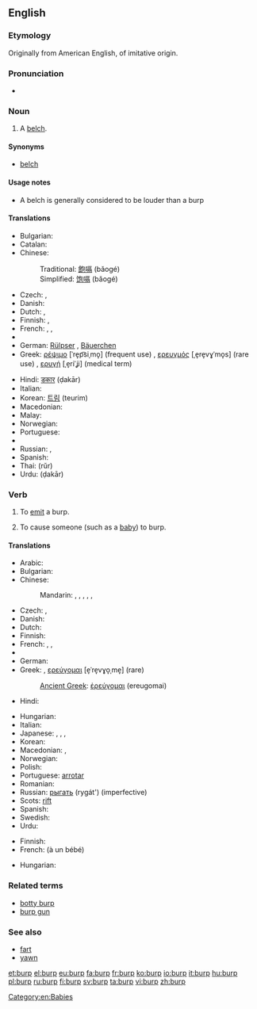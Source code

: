 ==English==

===Etymology===
Originally from American English, of imitative origin.

===Pronunciation===
* {{rhymes|ɜː(r)p}}

===Noun===
{{en-noun}}

# A [[belch]].

====Synonyms====
* [[belch]]

====Usage notes====
* A belch is generally considered to be louder than a burp

====Translations====
{{trans-top|a louder belch}}
* Bulgarian: {{t-|bg|оригване}}
* Catalan: {{t-|ca|rot|m}}
* Chinese:
*: Traditional: [[飽嗝]] (bǎogé)
*: Simplified: [[饱嗝]] (bǎogé)
* Czech: {{t-|cs|říhnutí|n}}, {{t-|cs|krknutí|n}}
* Danish: {{t+|da|bøvs|n|c}}
* Dutch: {{t+|nl|boer}}, {{t+|nl|oprisping}}
* Finnish: {{t-|fi|röyhtäys}}, {{t+|fi|röyhtäisy}}
* French: {{t+|fr|rot|m}}, {{t+|fr|renvoi|m}}, {{t+|fr|éructation|f}}
* {{trreq|Georgian}}
* German: [[Rülpser]] {{m}}, [[Bäuerchen]] {{n}}
* Greek: [[ρέψιμο]] [ˈre̞p͡siˌmo̞] (frequent use) {{n}}, [[ερευγμός]] [ˌe̞re̞vɣˈmo̞s] (rare use) {{m}}, [[ερυγή]] [ˌe̞riˈʝi] (medical term) {{f}}
{{trans-mid}}
* Hindi: [[डकार]] (ḍakār) {{f}}
* Italian: {{t+|it|rutto|m}}
* Korean: [[트림]] (teurim)
* Macedonian: {{t-|mk|ждригање|n|tr=ždríganje|sc=Cyrl}}
* Malay: {{t-|ms|sendawa}}
* Norwegian: {{t-|no|rap|n}}
* Portuguese: {{t+|pt|arroto|m}}
* {{trreq|Romanian}}
* Russian: {{t+|ru|отрыжка|f|tr=otrýžka}},  {{t+|ru|рыгание|n|tr=rygánije}}
* Spanish: {{t+|es|eructo|m}}
* Thai: {{Thai|[[เรอ]]}} (rŭr)
* Urdu: {{ur-Arab|[[ڈکار]]}} (ḍakār) {{f}}
{{trans-bottom}}

===Verb===
{{en-verb}}

# {{intransitive}} To [[emit]] a burp.
# {{transitive}} To cause someone (such as a [[baby]]) to burp.

====Translations====
{{trans-top|to emit a burp}}
* Arabic: {{t-|ar|تجشؤ|tr=tajashshu'a}}
* Bulgarian: {{t-|bg|оригвам се|tr=origvam se}}
* Chinese:
*: Mandarin: {{t|cmn|打嗝|tr=dǎ gé|sc=Hani}}, {{t|cmn|噯氣|sc=Hani}},  {{t|cmn|嗳气|tr=ǎiqì|sc=Hani}},  {{t|cmn|飽嗝|sc=Hani}},  {{t|cmn|饱嗝|tr=bǎogé|sc=Hani}},  {{t-|cmn|嗝|tr=gé|sc=Hani}}
* Czech: {{t-|cs|říhnout}}, {{t-|cs|krknout}}
* Danish: {{t+|da|bøvse}}
* Dutch: {{t+|nl|boeren}}
* Finnish: {{t+|fi|röyhtäistä}}
* French: {{t+|fr|roter}}, {{t-|fr|faire un rot}}, {{t+|fr|éructer}}
* {{trreq|Georgian}}
* German: {{t+|de|rülpsen}}
* Greek: {{t+|el|ρεύομαι|tr=revomai}}, [[ερεύγομαι]] [e̞ˈre̞vɣo̞ˌme̞] (rare)
*: [[Ancient Greek]]: [[ἐρεύγομαι]] (ereugomai)
* Hindi: {{t-|hi|डकारना|tr=ḍakārnā}}
{{trans-mid}}
* Hungarian: {{t+|hu|böfög}}
* Italian: {{t-|it|ruttare}}
* Japanese: {{t+|ja|げっぷ|alt=げっぷする|tr=geppu-suru}},  {{t-|ja|うっぷ|alt=うっぷする|tr=uppu-suru}},  {{t+|ja|おくび|alt=おくびする|tr=okubi-suru}},  {{t-|ja|噫気|alt=噫気する |tr=あいきする , aiki-suru}}
* Korean: {{t+|ko|트림|alt=트림하다 |tr=teurim-hada|sc=Hang}}
* Macedonian: {{t-|mk|ждрига|tr=ždríga|sc=Cyrl}}, {{t-|mk|подригнува|tr=podrígnuva|sc=Cyrl}}
* Norwegian: {{t+|no|rape}}
* Polish: {{t+|pl|bekać}}
* Portuguese: [[arrotar]] {{qualifier|Brazil}}
* Romanian: {{t-|ro|râgâi}}
* Russian: [[рыгать]] (rygát') (imperfective)
* Scots: [[rift#Scots|rift]]
* Spanish: {{t+|es|eructar}}
* Swedish: {{t+|sv|rapa}}
* Urdu: {{t-|ur|ڈکارنا|tr=ḍakārnā}}
{{trans-bottom}}

{{trans-top|to burp someone}}
* Finnish: {{t-|fi|röyhtäyttää}}
* French: {{t+|fr|faire}} {{t-|fr|faire son rot}} (à un bébé)
{{trans-mid}}
* Hungarian: {{t-|hu|büfiztet}}
{{trans-bottom}}

===Related terms===
* [[botty burp]]
* [[burp gun]]

===See also===
* [[fart]] <!-- emit air at the other end -->
* [[yawn]] <!-- intake air, rather than emit -->

[[Category:en:Babies]]

[[et:burp]]
[[el:burp]]
[[eu:burp]]
[[fa:burp]]
[[fr:burp]]
[[ko:burp]]
[[io:burp]]
[[it:burp]]
[[hu:burp]]
[[pl:burp]]
[[ru:burp]]
[[fi:burp]]
[[sv:burp]]
[[ta:burp]]
[[vi:burp]]
[[zh:burp]]